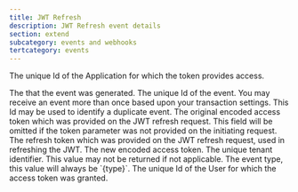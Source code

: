 ```yaml
---
title: JWT Refresh
description: JWT Refresh event details
section: extend
subcategory: events and webhooks
tertcategory: events
---
```



<Event name="JWT Refresh"
       eventType={eventType}
       description="This event is generated when a group is updated. The JSON includes the Group that was updated."
       version="1.16.0"
       scope="application"
       transactional="true" />

<EventBody eventType={eventType}
           sinceThreatDetection="1.30.0"
           sinceIpAddress="1.27.0"
           jsonFile="jwt-refresh.json">
  <APIField slot="leading-fields" name="event.applicationId" type="UUID">
    The unique Id of the Application for which the token provides access.
  </APIField>

  <APIField slot="leading-fields" name="event.createInstant" type="Long">
    The <ReferenceLink file="data-types#instants" label="instant" /> that the event was generated.
  </APIField>

  <APIField slot="leading-fields" name="event.id" type="UUID">
    The unique Id of the event. You may receive an event more than once based upon your transaction settings. This Id may be used to identify a duplicate event.
  </APIField>

  <APIField slot="trailing-fields" name="event.original" type="String">
    The original encoded access token which was provided on the JWT refresh request.  This field will be omitted if the <InlineField>token</InlineField> parameter was not provided on the initiating request.
  </APIField>

  <APIField slot="trailing-fields" name="event.refreshToken" type="String">
    The refresh token which was provided on the JWT refresh request, used in refreshing the JWT.
  </APIField>

  <APIField slot="trailing-fields" name="event.token" type="String">
    The new encoded access token.
  </APIField>

  <APIField slot="trailing-fields" name="event.tenantId" type="UUID" since="1.8.0">
    The unique tenant identifier. This value may not be returned if not applicable.
  </APIField>

  <APIField slot="trailing-fields" name="event.type" type="String">
    The event type, this value will always be `{type}`.
  </APIField>

  <APIField slot="trailing-fields" name="event.userId" type="UUID">
    The unique Id of the User for which the access token was granted.
  </APIField>

</EventBody>
